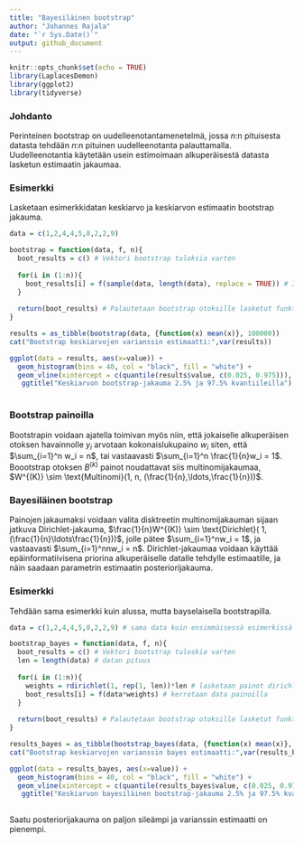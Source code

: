 ```yaml
---
title: "Bayesiläinen bootstrap"
author: "Johannes Rajala"
date: "`r Sys.Date()`"
output: github_document
---
```


```r
knitr::opts_chunk$set(echo = TRUE)
library(LaplacesDemon)
library(ggplot2)
library(tidyverse)
```

### Johdanto

Perinteinen bootstrap on uudelleenotantamenetelmä, jossa $n$:n pituisesta datasta tehdään $n$:n pituinen uudelleenotanta palauttamalla. Uudelleenotantia käytetään usein estimoimaan alkuperäisestä datasta lasketun estimaatin jakaumaa. 

### Esimerkki

Lasketaan esimerkkidatan keskiarvo ja keskiarvon estimaatin bootstrap jakauma.

```r
data = c(1,2,4,4,5,8,2,2,9)

bootstrap = function(data, f, n){
  boot_results = c() # Vektori bootstrap tuloksia varten
  
  for(i in (1:n)){
    boot_results[i] = f(sample(data, length(data), replace = TRUE)) # Iteroidaan n kertaa ja lasketaan joka kerta funktion arvo bootstrap otokselle 
  }
  
  return(boot_results) # Palautetaan bootstrap otoksille lasketut funktion arvot 
}
```

```r
results = as_tibble(bootstrap(data, {function(x) mean(x)}, 100000))
cat("Bootstrap keskiarvojen varianssin estimaatti:",var(results))
```

```r
ggplot(data = results, aes(x=value)) +
  geom_histogram(bins = 40, col = "black", fill = "white") +
  geom_vline(xintercept = c(quantile(results$value, c(0.025, 0.975))), col = "red", linewidth = 0.6) +
   ggtitle("Keskiarvon bootstrap-jakauma 2.5% ja 97.5% kvantiileilla")
  
```

### Bootstrap painoilla

Bootstrapin voidaan ajatella toimivan myös niin, että jokaiselle alkuperäisen otoksen havainnolle $y_i$ arvotaan kokonaislukupaino $w_i$ siten, että $\sum_{i=1}^n w_i = n$, tai vastaavasti $\sum_{i=1}^n \frac{1}{n}w_i = 1$. Boootstrap otoksen $B^{(k)}$ painot noudattavat siis multinomijakaumaa, $W^{(K)} \sim \text{Multinomi}(1, n, (\frac{1}{n},\ldots,\frac{1}{n}))$.

### Bayesiläinen bootstrap

Painojen jakaumaksi voidaan valita disktreetin multinomijakauman sijaan jatkuva Dirichlet-jakauma, $\frac{1}{n}W^{(K)} \sim \text{Dirichlet}( 1, (\frac{1}{n}\ldots\frac{1}{n}))$, jolle pätee $\sum_{i=1}^nw_i = 1$, ja vastaavasti $\sum_{i=1}^nnw_i = n$. Dirichlet-jakaumaa voidaan käyttää epäinformatiivisena priorina alkuperäiselle datalle tehdylle estimaatille, ja näin saadaan parametrin estimaatin posteriorijakauma. 

### Esimerkki

Tehdään sama esimerkki kuin alussa, mutta bayselaisella bootstrapilla.

```r
data = c(1,2,4,4,5,8,2,2,9) # sama data kuin ensimmäisessä esimerkissä

bootstrap_bayes = function(data, f, n){
  boot_results = c() # Vektori bootstrap tuloskia varten
  len = length(data) # datan pituus
  
  for(i in (1:n)){
    weights = rdirichlet(1, rep(1, len))*len # lasketaan painot dirichlet jakaumasta
    boot_results[i] = f(data*weights) # kerrotaan data painoilla
  }
  
  return(boot_results) # Palautetaan bootstrap otoksille lasketut funktion arvot 
}
```

```r
results_bayes = as_tibble(bootstrap_bayes(data, {function(x) mean(x)}, 100000))
cat("Bootstrap keskiarvojen varianssin bayes estimaatti:",var(results_bayes))
```

```r
ggplot(data = results_bayes, aes(x=value)) +
  geom_histogram(bins = 40, col = "black", fill = "white") +
  geom_vline(xintercept = c(quantile(results_bayes$value, c(0.025, 0.975))), col = "red", linewidth = 0.6) +
   ggtitle("Keskiarvon bayesiläinen bootstrap-jakauma 2.5% ja 97.5% kvantiileilla")
  
```

Saatu posteriorijakauma on paljon sileämpi ja varianssin estimaatti on pienempi.